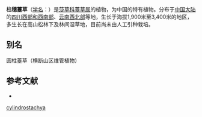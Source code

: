 {{Speciesbox
| name = 柱穗薹草
| status = 
| status_system = 
| image =
| genus = Carex
| species = cylindriostachya
| authority = Franch.
}}

'''柱穗薹草'''（[[学名|学名]]：{{lang|la|''Carex cylindriostachya''}}）是[[莎草科|莎草科]][[薹草属|薹草属]]的植物，为中国的特有植物。分布于[[中国大陆|中国大陆]]的[[四川西部和西南部|四川西部和西南部]]、[[云南西北部|云南西北部]]等地，生长于海拔1,900米至3,400米的地区，多生长在高山松林下及林间湿草地，目前尚未由人工引种栽培。

== 别名 ==
圆柱薹草（横断山区维管植物）

== 参考文献 ==
<div class="references-small">
* {{cite web| url =http://www.bioinfo.cn/db05/KmzwSpecies.php?action=view&id=5981| title =柱穗薹草| work =《中国高等植物数据库全库》| publisher =中国科学院微生物研究所| author =昆明植物研究所| accessdate =2009-02-24| deadurl =yes| archiveurl =https://web.archive.org/web/20160305040110/http://www.bioinfo.cn/db05/KmzwSpecies.php?action=view&id=5981| archivedate =2016-03-05}}
</div>
{{Taxonbar|from=Q11109344}}

{{DEFAULTSORT:Carex cylindrostachya}}
[[Category:薹草属|cylindrostachya]]


{{Carex-stub}}